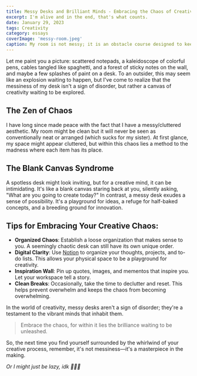 ---
title: Messy Desks and Brilliant Minds - Embracing the Chaos of Creativity
excerpt: I'm alive and in the end, that's what counts.
date: January 29, 2023
tags: Creativity
category: essays
coverImage: 'messy-room.jpeg'
caption: My room is not messy; it is an obstacle course designed to keep me fit
---


Let me paint you a picture: scattered notepads, a kaleidoscope of colorful pens, cables tangled like spaghetti, and a forest of sticky notes on the wall, and maybe a few splashes of paint on a desk. To an outsider, this may seem like an explosion waiting to happen, but I've come to realize that the messiness of my desk isn't a sign of disorder, but rather a canvas of creativity waiting to be explored.

## The Zen of Chaos
I have long since made peace with the fact that I have a messy/cluttered aesthetic.  My room might be clean but it will never be seen as conventionally neat or arranged (which sucks for my sister). At first glance, my space might appear cluttered, but within this chaos lies a method to the madness where each item has its place. 

## The Blank Canvas Syndrome
A spotless desk might look inviting, but for a creative mind, it can be intimidating. It's like a blank canvas staring back at you, silently asking, "What are you going to create today?" In contrast, a messy desk exudes a sense of possibility. It's a playground for ideas, a refuge for half-baked concepts, and a breeding ground for innovation.

## Tips for Embracing Your Creative Chaos:
- **Organized Chaos**: Establish a loose organization that makes sense to you. A seemingly chaotic desk can still have its own unique order.
- **Digital Clarity**: Use [Notion](https://notion.so) to organize your thoughts, projects, and to-do lists. This allows your physical space to be a playground for creativity.
- **Inspiration Wall**: Pin up quotes, images, and mementos that inspire you. Let your workspace tell a story.
- **Clean Breaks**: Occasionally, take the time to declutter and reset. This helps prevent overwhelm and keeps the chaos from becoming overwhelming.

In the world of creativity, messy desks aren't a sign of disorder; they're a testament to the vibrant minds that inhabit them. 

>Embrace the chaos, for within it lies the brilliance waiting to be unleashed.

So, the next time you find yourself surrounded by the whirlwind of your creative process, remember, it's not messiness—it's a masterpiece in the making.

*Or I might just be lazy, idk 🤷🏽‍♀️*